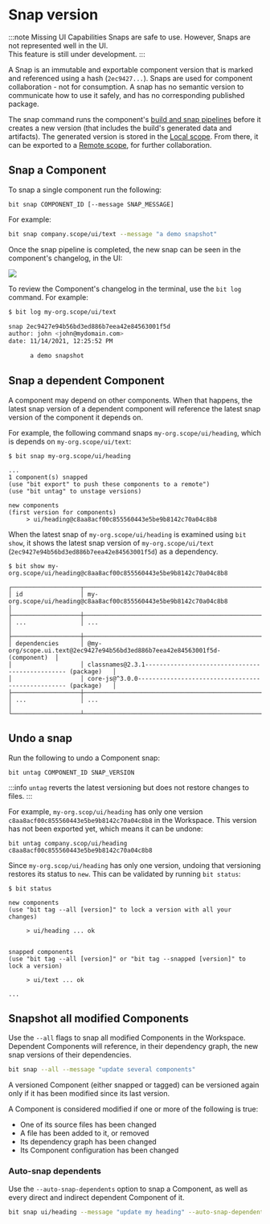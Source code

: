 
# Snap version

:::note Missing UI Capabilities
Snaps are safe to use. However, Snaps are not represented well in the UI.  
This feature is still under development.
:::

A Snap is an immutable and exportable component version that is marked and referenced using a hash (`2ec9427...`).
Snaps are used for component collaboration - not for consumption. A snap has no semantic version to communicate how to use it safely,
and has no corresponding published package.

The snap command runs the component's [build and snap pipelines](./dev-services/builder/build-pipelines) before it creates a new version (that includes the build's generated data and artifacts).
The generated version is stored in the [Local scope](./workspace/structure/local-scope). From there, it can be exported to a [Remote scope](./scope/scope-overview), for further collaboration.

## Snap a Component

To snap a single component run the following:

```
bit snap COMPONENT_ID [--message SNAP_MESSAGE]
```

For example:

```bash
bit snap company.scope/ui/text --message "a demo snapshot"
```

Once the snap pipeline is completed, the new snap can be seen in the component's changelog, in the UI:

<Image src={firstSnapHistory} maxWidth={900} />

To review the Component's changelog in the terminal, use the `bit log` command. For example:

```bash
$ bit log my-org.scope/ui/text

snap 2ec9427e94b56bd3ed886b7eea42e84563001f5d
author: john <john@mydomain.com>
date: 11/14/2021, 12:25:52 PM

      a demo snapshot
```

## Snap a dependent Component

A component may depend on other components.
When that happens, the latest snap version of a dependent component will reference the latest snap version of the component it depends on.

For example, the following command snaps `my-org.scope/ui/heading`, which is depends on `my-org.scope/ui/text`:

```
$ bit snap my-org.scope/ui/heading

...
1 component(s) snapped
(use "bit export" to push these components to a remote")
(use "bit untag" to unstage versions)

new components
(first version for components)
     > ui/heading@c8aa8acf00c855560443e5be9b8142c70a04c8b8
```

When the latest snap of `my-org.scope/ui/heading` is examined using `bit show`, it shows the latest snap version of `my-org.scope/ui/text` (`2ec9427e94b56bd3ed886b7eea42e84563001f5d`) as a dependency.

```
$ bit show my-org.scope/ui/heading@c8aa8acf00c855560443e5be9b8142c70a04c8b8

┌───────────────────┬──────────────────────────────────────────────────────────────────────────────┐
│ id                │ my-org.scope/ui/heading@c8aa8acf00c855560443e5be9b8142c70a04c8b8             │
├───────────────────┼──────────────────────────────────────────────────────────────────────────────┤
│ ...               │ ...                                                                          │
├───────────────────┼──────────────────────────────────────────────────────────────────────────────┤
│ dependencies      │ @my-org/scope.ui.text@2ec9427e94b56bd3ed886b7eea42e84563001f5d- (component)  │
│                   │ classnames@2.3.1------------------------------------------------ (package)   │
│                   │ core-js@^3.0.0-------------------------------------------------- (package)   │
├───────────────────┼──────────────────────────────────────────────────────────────────────────────┤
│ ...               │ ...                                                                          │
└───────────────────┴──────────────────────────────────────────────────────────────────────────────┘
```

## Undo a snap

Run the following to undo a Component snap:

```
bit untag COMPONENT_ID SNAP_VERSION
```

:::info
`untag` reverts the latest versioning but does not restore changes to files.
:::

For example, `my-org.scop/ui/heading` has only one version `c8aa8acf00c855560443e5be9b8142c70a04c8b8` in the Workspace.
This version has not been exported yet, which means it can be undone:

```
bit untag company.scop/ui/heading c8aa8acf00c855560443e5be9b8142c70a04c8b8
```

Since `my-org.scop/ui/heading` has only one version, undoing that versioning restores its status to `new`. This can be validated by running `bit status`:

```
$ bit status

new components
(use "bit tag --all [version]" to lock a version with all your changes)

     > ui/heading ... ok


snapped components
(use "bit tag --all [version]" or "bit tag --snapped [version]" to lock a version)

     > ui/text ... ok

...
```

## Snapshot all modified Components

Use the `--all` flags to snap all modified Components in the Workspace. Dependent Components will reference, in their dependency graph, the new snap versions of their dependencies.

```bash
bit snap --all --message "update several components"
```

A versioned Component (either snapped or tagged) can be versioned again only if it has been modified since its last version.

A Component is considered modified if one or more of the following is true:

- One of its source files has been changed
- A file has been added to it, or removed
- Its dependency graph has been changed
- Its Component configuration has been changed

### Auto-snap dependents

Use the `--auto-snap-dependents` option to snap a Component, as well as every direct and indirect dependent Component of it.

```bash
bit snap ui/heading --message "update my heading" --auto-snap-dependents
```
